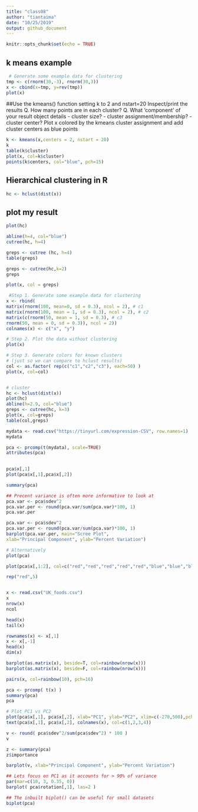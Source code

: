```yaml
---
title: "class08"
author: "tiantaima"
date: "10/25/2019"
output: github_document
---
```


```r
knitr::opts_chunk$set(echo = TRUE)
```

## k means example
```r
 # Generate some example data for clustering
tmp <- c(rnorm(30,-3), rnorm(30,3)) 
x <- cbind(x=tmp, y=rev(tmp))
plot(x)
```


 ##Use the kmeans() function setting k to 2 and nstart=20 Inspect/print the results
Q. How many points are in each cluster?
Q. What ‘component’ of your result object details
- cluster size?
- cluster assignment/membership? - cluster center?
Plot x colored by the kmeans cluster assignment and
      add cluster centers as blue points
```r
k <- kmeans(x,centers = 2, nstart = 20)
k
table(k$cluster)
plot(x, col=k$cluster)
points(k$centers, col="blue", pch=15)
```

## Hierarchical clustering in R

```r
hc <- hclust(dist(x))

```

## plot my result
```r
plot(hc)

abline(h=4, col="blue")
cutree(hc, h=4)

```
```r
greps <- cutree (hc, h=4)
table(greps)
```

```r
greps <- cutree(hc,k=2)
greps
```
```r
plot(x, col = greps)
```





```r
 #Step 1. Generate some example data for clustering
x <- rbind(
matrix(rnorm(100, mean=0, sd = 0.3), ncol = 2), # c1
matrix(rnorm(100, mean = 1, sd = 0.3), ncol = 2), # c2
matrix(c(rnorm(50, mean = 1, sd = 0.3), # c3
rnorm(50, mean = 0, sd = 0.3)), ncol = 2))
colnames(x) <- c("x", "y")

# Step 2. Plot the data without clustering
plot(x)

# Step 3. Generate colors for known clusters
# (just so we can compare to hclust results) 
col <- as.factor( rep(c("c1","c2","c3"), each=50) )
plot(x, col=col)


# cluster 
hc <- hclust(dist(x))
plot(hc)
abline(h=2.9, col="blue")
greps <- cutree(hc, k=3)
plot(x, col=greps)
table(col,greps)
```

```r
mydata <- read.csv("https://tinyurl.com/expression-CSV", row.names=1)
mydata

pca <- prcomp(t(mydata), scale=TRUE)
attributes(pca)
 
```
```r
pca$x[,1]
plot(pca$x[,1],pca$x[,2])
```
```r
summary(pca)
```

```r
## Precent variance is often more informative to look at
pca.var <- pca$sdev^2
pca.var.per <- round(pca.var/sum(pca.var)*100, 1)
pca.var.per
```

```r
pca.var <- pca$sdev^2
pca.var.per <- round(pca.var/sum(pca.var)*100, 1)
barplot(pca.var.per, main="Scree Plot",
xlab="Principal Component", ylab="Percent Variation")
```

```r
# Alternatively 
plot(pca)
```


```r
plot(pca$x[,1:2], col=c("red","red","red","red","red","blue","blue","blue","blue","blue"))

```

```r
rep("red",5)
```
```r

```

```r
x <- read.csv("UK_foods.csv")
x
nrow(x)
ncol
```
```r
head(x)
tail(x)
```

```r
rownames(x) <- x[,1]
x <- x[,-1]
head(x)
dim(x)
```

```r
barplot(as.matrix(x), beside=T, col=rainbow(nrow(x)))
barplot(as.matrix(x), beside=F, col=rainbow(nrow(x)))
```

```r
pairs(x, col=rainbow(10), pch=16)
```

```r
pca <- prcomp( t(x) )
summary(pca)
pca
```

```r
# Plot PC1 vs PC2
plot(pca$x[,1], pca$x[,2], xlab="PC1", ylab="PC2", xlim=c(-270,500),pch=1, cex=0.5)
text(pca$x[,1], pca$x[,2], colnames(x), col=c(1,2,3,4))
```

```r
v <- round( pca$sdev^2/sum(pca$sdev^2) * 100 )
v
```

```r
z <- summary(pca)
z$importance
```

```r
barplot(v, xlab="Principal Component", ylab="Percent Variation")
```

```r
## Lets focus on PC1 as it accounts for > 90% of variance 
par(mar=c(10, 3, 0.35, 0))
barplot( pca$rotation[,1], las=2 )
```

```r
## The inbuilt biplot() can be useful for small datasets 
biplot(pca)         
```


